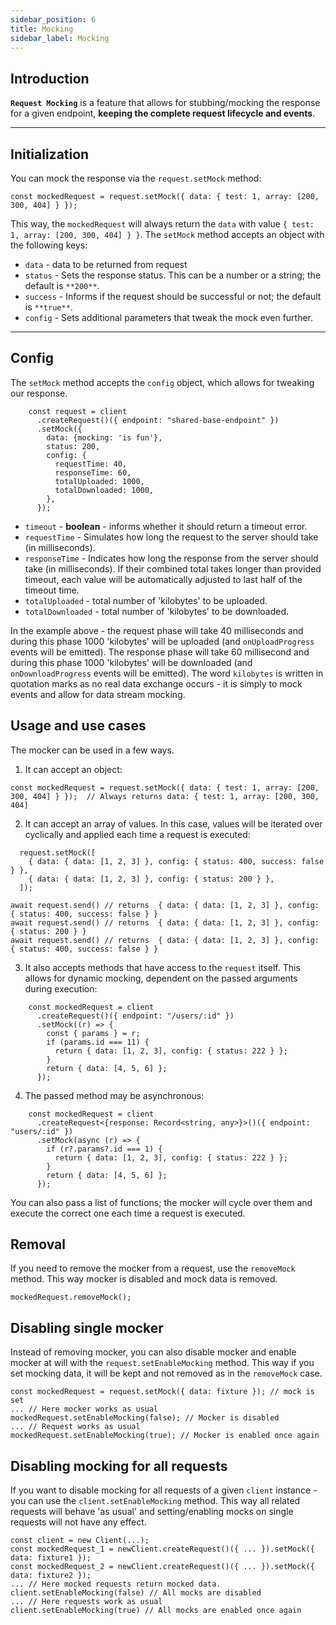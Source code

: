 ```yaml
---
sidebar_position: 6
title: Mocking
sidebar_label: Mocking
---
```


## Introduction

**`Request Mocking`** is a feature that allows for stubbing/mocking the response for a given endpoint,
 **keeping the complete request lifecycle and events**.

---

## Initialization

You can mock the response via the `request.setMock` method:

```tsx
const mockedRequest = request.setMock({ data: { test: 1, array: [200, 300, 404] } });
```

This way, the `mockedRequest` will always return the `data` with value `{ test: 1, array: [200, 300, 404] } }`.
The `setMock` method accepts an object with the following keys:
- `data` - data to be returned from request
- `status` -  Sets the response status. This can be a number or a string; the default is `**200**`.
- `success` - Informs if the request should be successful or not; the default is `**true**`.
- `config` - Sets additional parameters that tweak the mock even further.
---


## Config

The `setMock` method accepts the `config` object, which allows for tweaking our response.

```tsx
    const request = client
      .createRequest()({ endpoint: "shared-base-endpoint" })
      .setMock({
        data: {mocking: 'is fun'},
        status: 200,
        config: {
          requestTime: 40,
          responseTime: 60,
          totalUploaded: 1000,
          totalDownloaded: 1000,
        },
      });

```
- `timeout` - **boolean** - informs whether it should return a timeout error.
 - `requestTime` - Simulates how long the request to the server should take (in milliseconds).
 - `responseTime` - Indicates how long the response from the server should take (in milliseconds).
If their combined total takes longer than provided timeout, each value will be automatically adjusted to last half of the timeout time.
- `totalUploaded` - total number of 'kilobytes' to be uploaded.
- `totalDownloaded` - total number of 'kilobytes' to be downloaded.

In the example above - the request phase will take 40 milliseconds and during this phase 1000 'kilobytes' will be uploaded (and `onUploadProgress` events will be emitted).
The response phase will take 60 millisecond and during this phase 1000 'kilobytes' will be downloaded (and `onDownloadProgress` events will be emitted).
The word `kilobytes` is written in quotation marks as no real data exchange occurs - it is simply to mock events and allow for data stream mocking.


## Usage and use cases

The mocker can be used in a few ways.
1. It can accept an object:
```tsx
const mockedRequest = request.setMock({ data: { test: 1, array: [200, 300, 404] } });  // Always returns data: { test: 1, array: [200, 300, 404]
```
2. It can accept an array of values. In this case, values will be iterated over cyclically and applied each time a request is executed:

```tsx
  request.setMock([
    { data: { data: [1, 2, 3] }, config: { status: 400, success: false } },
    { data: { data: [1, 2, 3] }, config: { status: 200 } },
  ]);

await request.send() // returns  { data: { data: [1, 2, 3] }, config: { status: 400, success: false } }
await request.send() // returns  { data: { data: [1, 2, 3] }, config: { status: 200 } }
await request.send() // returns  { data: { data: [1, 2, 3] }, config: { status: 400, success: false } }
```
3. It also accepts methods that have access to the `request` itself. This allows for dynamic mocking, dependent on the passed arguments during execution:
```tsx
    const mockedRequest = client
      .createRequest()({ endpoint: "/users/:id" })
      .setMock((r) => {
        const { params } = r;
        if (params.id === 11) {
          return { data: [1, 2, 3], config: { status: 222 } };
        }
        return { data: [4, 5, 6] };
      });
```
4. The passed method may be asynchronous:
```tsx
    const mockedRequest = client
      .createRequest<{response: Record<string, any>}>()({ endpoint: "users/:id" })
      .setMock(async (r) => {
        if (r?.params?.id === 1) {
          return { data: [1, 2, 3], config: { status: 222 } };
        }
        return { data: [4, 5, 6] };
      });
```
You can also pass a list of functions; the mocker will cycle over them and execute the correct one each time a request is executed.

## Removal

If you need to remove the mocker from a request, use the `removeMock` method. This way mocker is disabled and mock data is removed.
```tsx
mockedRequest.removeMock();
```


## Disabling single mocker

Instead of removing mocker, you can also disable mocker and enable mocker at will with the `request.setEnableMocking` method.
This way if you set mocking data, it will be kept and not removed as in the `removeMock` case.

```tsx
const mockedRequest = request.setMock({ data: fixture }); // mock is set
... // Here mocker works as usual
mockedRequest.setEnableMocking(false); // Mocker is disabled
... // Request works as usual
mockedRequest.setEnableMocking(true); // Mocker is enabled once again
```

## Disabling mocking for all requests

If you want to disable mocking for all requests of a given `client` instance - you can use the `client.setEnableMocking` method.
This way all related requests will behave 'as usual' and setting/enabling mocks on single requests will not have any effect.

```tsx
const client = new Client(...);
const mockedRequest_1 = newClient.createRequest()({ ... }).setMock({ data: fixture1 });
const mockedRequest_2 = newClient.createRequest()({ ... }).setMock({ data: fixture2 });
... // Here mocked requests return mocked data.
client.setEnableMocking(false) // All mocks are disabled
... // Here requests work as usual
client.setEnableMocking(true) // All mocks are enabled once again
```

